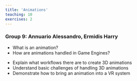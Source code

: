 ```yaml
---
title: 'Animations'
teaching: 10
exercises: 2
---
```


### Group 9: Annuario Alessandro, Ermidis Harry
:::::::::::::::::::::::::::::::::::::: questions 

- What is an animation?
- How are animations handled in Game Engines? 

::::::::::::::::::::::::::::::::::::::::::::::::

::::::::::::::::::::::::::::::::::::: objectives

- Explain what workflows there are to create 3D animations
- Understand basic challenges of handling 3D animations
- Demonstrate how to bring an animation into a VR system

::::::::::::::::::::::::::::::::::::::::::::::::

